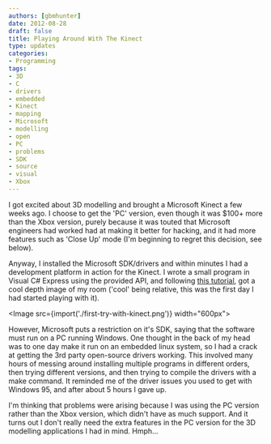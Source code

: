 ```yaml
---
authors: [gbmhunter]
date: 2012-08-28
draft: false
title: Playing Around With The Kinect
type: updates
categories:
- Programming
tags:
- 3D
- C
- drivers
- embedded
- Kinect
- mapping
- Microsoft
- modelling
- open
- PC
- problems
- SDK
- source
- visual
- Xbox
---
```



I got excited about 3D modelling and brought a Microsoft Kinect a few weeks ago. I choose to get the 'PC' version, even though it was $100+ more than the Xbox version, purely because it was touted that Microsoft engineers had worked had at making it better for hacking, and it had more features such as 'Close Up' mode (I'm beginning to regret this decision, see below).

Anyway, I installed the Microsoft SDK/drivers and within minutes I had a development platform in action for the Kinect. I wrote a small program in Visual C# Express using the provided API, and following [this tutorial](http://www.i-programmer.info/ebooks/practical-windows-kinect-in-c/4126-kinect-sdk1-a-3d-point-cloud.html), got a cool depth image of my room ('cool' being relative, this was the first day I had started playing with it).

<Image src={import('./first-try-with-kinect.png')} width="600px"></Image>

However, Microsoft puts a restriction on it's SDK, saying that the software must run on a PC running Windows. One thought in the back of my head was to one day make it run on an embedded linux system, so I had a crack at getting the 3rd party open-source drivers working. This involved many hours of messing around installing multiple programs in different orders, then trying different versions, and then trying to compile the drivers with a make command. It reminded me of the driver issues you used to get with Windows 95, and after about 5 hours I gave up.

I'm thinking that problems were arising because I was using the PC version rather than the Xbox version, which didn't have as much support. And it turns out I don't really need the extra features in the PC version for the 3D modelling applications I had in mind. Hmph...
